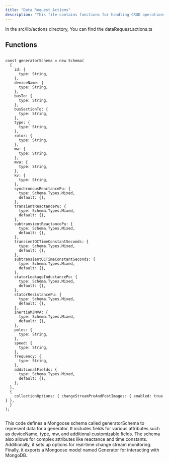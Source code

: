 ```yaml
---
title: "Data Request Actions"
description: "This file contains functions for handling CRUD operations on data requests within a server application."
---
```


In the <Highlight>src/lib/actions</Highlight> directory, You can find the <Highlight>dataRequest.actions.ts</Highlight>

## Functions

```tsx:getAllDataRequests

const generatorSchema = new Schema(
  {
    id: {
      type: String,
    },
    deviceName: {
      type: String,
    },
    busTo: {
      type: String,
    },
    busSectionTo: {
      type: String,
    },
    type: {
      type: String,
    },
    rotor: {
      type: String,
    },
    mw: {
      type: String,
    },
    mva: {
      type: String,
    },
    kv: {
      type: String,
    },
    synchronousReactancePu: {
      type: Schema.Types.Mixed,
      default: {},
    },
    transientReactancePu: {
      type: Schema.Types.Mixed,
      default: {},
    },
    subtransientReactancePu: {
      type: Schema.Types.Mixed,
      default: {},
    },
    transientOCTimeConstantSeconds: {
      type: Schema.Types.Mixed,
      default: {},
    },
    subtransientOCTimeConstantSeconds: {
      type: Schema.Types.Mixed,
      default: {},
    },
    statorLeakageInductancePu: {
      type: Schema.Types.Mixed,
      default: {},
    },
    statorResistancePu: {
      type: Schema.Types.Mixed,
      default: {},
    },
    inertiaMJMVA: {
      type: Schema.Types.Mixed,
      default: {},
    },
    poles: {
      type: String,
    },
    speed: {
      type: String,
    },
    frequency: {
      type: String,
    },
    additionalFields: {
      type: Schema.Types.Mixed,
      default: {},
    },
  },
  {
    collectionOptions: { changeStreamPreAndPostImages: { enabled: true } },
  }
);


```

This code defines a Mongoose schema called generatorSchema to represent data for a generator. It includes fields for various attributes such as deviceName, type, mw, and additional customizable fields. The schema also allows for complex attributes like reactance and time constants. Additionally, it sets up options for real-time change stream monitoring. Finally, it exports a Mongoose model named Generator for interacting with MongoDB.